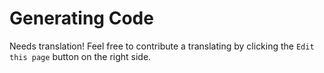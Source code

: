 # Generating Code

Needs translation! Feel free to contribute a translating by clicking the `Edit this page` button on the right side.